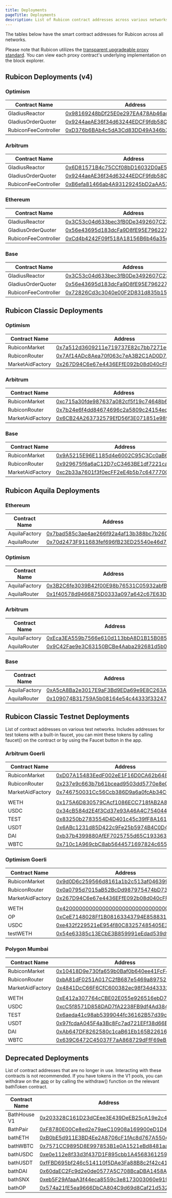 ```yaml
---
title: Deployments
pageTitle: Deployments
description: List of Rubicon contract addresses across various networks
---
```


The tables below have the smart contract addresses for Rubicon across all networks.

Please note that Rubicon utilizes the [transparent upgradeable proxy standard](https://docs.openzeppelin.com/upgrades-plugins/1.x/proxies). You can view each proxy contract's underlying implementation on the block explorer.

## Rubicon Deployments (v4)

### Optimism 

| Contract Name   | Address                                      |
| --------------- | -------------------------------------------- |
| GladiusReactor   | [0x98169248bDf25E0e297EA478Ab46ac24058Fac78](https://optimistic.etherscan.io/address/0x98169248bDf25E0e297EA478Ab46ac24058Fac78) |
| GladiusOrderQuoter   | [0x9244aeAE36f34d63244EDCF9fdb58C03cE4Ce12d](https://optimistic.etherscan.io/address/0x9244aeAE36f34d63244EDCF9fdb58C03cE4Ce12d) |
| RubiconFeeController | [0xD376b6BAb4c5dA3Cd83DD49A346b3D432385724E](https://optimistic.etherscan.io/address/0xD376b6BAb4c5dA3Cd83DD49A346b3D432385724E) |

### Arbitrum 

| Contract Name   | Address                                      |
| --------------- | -------------------------------------------- |
| GladiusReactor   | [0x6D81571B4c75CCf08bD16032D0aE54dbaff548b0](https://arbiscan.io/address/0x6D81571B4c75CCf08bD16032D0aE54dbaff548b0) |
| GladiusOrderQuoter   | [0x9244aeAE36f34d63244EDCF9fdb58C03cE4Ce12d](https://arbiscan.io/address/0x9244aeAE36f34d63244EDCF9fdb58C03cE4Ce12d) |
| RubiconFeeController | [0xB6efa81466ab4A93129245bD2aAA535280F7ADbB](https://arbiscan.io/address/0xB6efa81466ab4A93129245bD2aAA535280F7ADbB) |

### Ethereum 

| Contract Name   | Address                                      |
| --------------- | -------------------------------------------- |
| GladiusReactor   | [0x3C53c04d633bec3fB0De3492607C239BF92d07f9](https://etherscan.io/address/0x3C53c04d633bec3fB0De3492607C239BF92d07f9) |
| GladiusOrderQuoter   | [0x56e43695d183dcFa9D8fE95E796227A491627Fd9](https://etherscan.io/address/0x56e43695d183dcFa9D8fE95E796227A491627Fd9) |
| RubiconFeeController | [0xCd4b4242F09f518A18156B6b46a35c5B96A73d3e](https://etherscan.io/address/0xCd4b4242F09f518A18156B6b46a35c5B96A73d3e) |

### Base 

| Contract Name   | Address                                      |
| --------------- | -------------------------------------------- |
| GladiusReactor   | [0x3C53c04d633bec3fB0De3492607C239BF92d07f9](https://basescan.org/address/0x3C53c04d633bec3fB0De3492607C239BF92d07f9) |
| GladiusOrderQuoter   | [0x56e43695d183dcFa9D8fE95E796227A491627Fd9](https://basescan.org/address/0x56e43695d183dcFa9D8fE95E796227A491627Fd9) |
| RubiconFeeController | [0x72826Cd3c3040e00F2D831d835b1554Ec02ef58a](https://basescan.org/address/0x72826Cd3c3040e00F2D831d835b1554Ec02ef58a) |

## Rubicon Classic Deployments

### Optimism 

| Contract Name   | Address                                      |
| --------------- | -------------------------------------------- |
| RubiconMarket   | [0x7a512d3609211e719737E82c7bb7271eC05Da70d](https://optimistic.etherscan.io/address/0x7a512d3609211e719737E82c7bb7271eC05Da70d) |
| RubiconRouter   | [0x7Af14ADc8Aea70f063c7eA3B2C1AD0D7A59C4bFf](https://optimistic.etherscan.io/address/0x7Af14ADc8Aea70f063c7eA3B2C1AD0D7A59C4bFf) |
| MarketAidFactory| [0x267D94C6e67e4436EFfE092b08d040cFF36B2DA7](https://optimistic.etherscan.io/address/0x267D94C6e67e4436EFfE092b08d040cFF36B2DA7) |

### Arbitrum 

| Contract Name   | Address                                      |
| --------------- | -------------------------------------------- |
| RubiconMarket   | [0xc715a30fde987637a082cf5f19c74648b67f2db8](https://arbiscan.io/address/0xc715a30fde987637a082cf5f19c74648b67f2db8) |
| RubiconRouter   | [0x7b24e6f4dd84674696c2a5809c24154ec6ac7f03](https://arbiscan.io/address/0x7b24e6f4dd84674696c2a5809c24154ec6ac7f03) |
| MarketAidFactory| [0x6CB24A263732579EfD56f3E071851e989d78cE75](https://arbiscan.io/address/0x6cb24a263732579efd56f3e071851e989d78ce75) |

### Base

| Contract Name   | Address                                      |
| --------------- | -------------------------------------------- |
| RubiconMarket   | [0x9A5215E96E1185d4e6002C95C3Cc0aB6eEaD354F](https://basescan.org/address/0x9A5215E96E1185d4e6002C95C3Cc0aB6eEaD354F) |
| RubiconRouter   | [0x929675f6a6aC12D7cC3463BE1df7221ca35b8a00](https://basescan.org/address/0x929675f6a6aC12D7cC3463BE1df7221ca35b8a00) |
| MarketAidFactory| [0xc2b33a7601f3f0ecFF2eE4b5b7c647770069A836](https://basescan.org/address/0xc2b33a7601f3f0ecFF2eE4b5b7c647770069A836) |

## Rubicon Aquila Deployments

### Ethereum 

| Contract Name   | Address                                      |
| --------------- | -------------------------------------------- |
| AquilaFactory   | [0x7bad585c3ae4ae266f92a4af13b388bc7b26067c](https://etherscan.io/address/0x7bad585c3ae4ae266f92a4af13b388bc7b26067c) |
| AquilaRouter   | [0x70d2473F911683fef696fB23ED25540e46d70734](https://etherscan.io/address/0x70d2473f911683fef696fb23ed25540e46d70734) |

### Optimism 

| Contract Name   | Address                                      |
| --------------- | -------------------------------------------- |
| AquilaFactory   | [0x3B2C6fe3039B42f00E98b76531C05932abfB258e](https://optimistic.etherscan.io/address/0x3B2C6fe3039B42f00E98b76531C05932abfB258e) |
| AquilaRouter   | [0x1f40578d9466875D0333a097a642c67E63Defc61](https://optimistic.etherscan.io/address/0x1f40578d9466875D0333a097a642c67E63Defc61) |

### Arbitrum 

| Contract Name   | Address                                      |
| --------------- | -------------------------------------------- |
| AquilaFactory   | [0xEca3EA559b7566e610d113bbA8D1B15B085C9c68](https://arbiscan.io/address/0xEca3EA559b7566e610d113bbA8D1B15B085C9c68) |
| AquilaRouter   | [0x9C42Fae9e3C63150BCBe4Aaba292681d5b0b0720](https://arbiscan.io/address/0x9C42Fae9e3C63150BCBe4Aaba292681d5b0b0720) |

### Base 

| Contract Name   | Address                                      |
| --------------- | -------------------------------------------- |
| AquilaFactory   | [0xA5cA8Ba2e3017E9aF3Bd9EDa69e9E8C263Abf6cD](https://basescan.org/address/0xA5cA8Ba2e3017E9aF3Bd9EDa69e9E8C263Abf6cD) |
| AquilaRouter   | [0x109074B31759A5b08164e54c44333f33247e7Fd1](https://basescan.org/address/0x109074B31759A5b08164e54c44333f33247e7Fd1) |

## Rubicon Classic Testnet Deployments

List of contract addresses on various test networks. Includes addresses for test tokens with a built-in faucet, you can mint these tokens by calling faucet() on the contract or by using the Faucet button in the app.

### Arbitrum Goerli

| Contract Name   | Address                                                                        |
| --------------- | ------------------------------------------------------------------------------ |
| RubiconMarket   | [0xD07A15483EedF002eE1F16D0CA62b6488CF1fd0D](https://goerli.arbiscan.io/address/0xD07A15483EedF002eE1F16D0CA62b6488CF1fd0D) |
| RubiconRouter   | [0x237e9c663b7b61bcead9503dd5770e8e07465471](https://goerli.arbiscan.io/address/0x237e9c663b7b61bcead9503dd5770e8e07465471) |
| MarketAidFactory| [0x746750031Cc56Ccb386D9a6a0fcAb34C0A138BbD](https://goerli.arbiscan.io/address/0x746750031Cc56Ccb386D9a6a0fcAb34C0A138BbD) |
|                 |                                                                                |
| WETH            | [0x175A6D830579CAcf1086ECC718fAB2A86b12e0D3](https://goerli.arbiscan.io/address/0x175A6D830579CAcf1086ECC718fAB2A86b12e0D3) |
| USDC            | [0x34cB584d2E4f3Cd37e93A46A4C754044085439b4](https://goerli.arbiscan.io/address/0x34cB584d2E4f3Cd37e93A46A4C754044085439b4) |
| TEST            | [0x83250b2783554D4D401c45c39fF8A161dE44BC15](https://goerli.arbiscan.io/address/0x83250b2783554D4D401c45c39fF8A161dE44BC15) |
| USDT            | [0x6ABc1231d85D422c9Fe25b5974B4C0D4AB85d9b5](https://goerli.arbiscan.io/address/0x6ABc1231d85D422c9Fe25b5974B4C0D4AB85d9b5) |
| DAI             | [0xb37b4399880AfEF7025755d65C193363966b8b89](https://goerli.arbiscan.io/address/0xb37b4399880AfEF7025755d65C193363966b8b89) |
| WBTC            | [0x710c1A969cbC8ab5644571697824c655ffBDE926](https://goerli.arbiscan.io/address/0x710c1A969cbC8ab5644571697824c655ffBDE926) |

### Optimism Goerli

| Contract Name   | Address                                                                        |
| --------------- | ------------------------------------------------------------------------------ |
| RubiconMarket   | [0x9d0D6c259566d8161a1b2c513af0463992db38bc](https://goerli-optimism.etherscan.io/address/0x9d0D6c259566d8161a1b2c513af0463992db38bc) |
| RubiconRouter   | [0x0a0795d7015aB52BcDd987975474bD73062B5494](https://goerli-optimism.etherscan.io/address/0x0a0795d7015aB52BcDd987975474bD73062B5494) |
| MarketAidFactory| [0x267D94C6e67e4436EFfE092b08d040cFF36B2DA7](https://goerli-optimism.etherscan.io/address/0x2D77E00EfE8375903eaD1135BD1eb31cBcf1bA69) |
|                 |                                                                                |
| WETH            | [0x4200000000000000000000000000000000000006](https://goerli-optimism.etherscan.io/address/0x4200000000000000000000000000000000000006) |
| OP              | [0xCeE7148028Ff1B08163343794E85883174a61393](https://goerli-optimism.etherscan.io/address/0xCeE7148028Ff1B08163343794E85883174a61393) |
| USDC            | [0xe432f229521eE954f80C83257485405E3d848d17](https://goerli-optimism.etherscan.io/address/0xe432f229521eE954f80C83257485405E3d848d17) |
| testWETH        | [0x54e63385c13ECbE3B859991eEdad539d9fDa1167](https://goerli-optimism.etherscan.io/address/0x54e63385c13ECbE3B859991eEdad539d9fDa1167) |

### Polygon Mumbai

| Contract Name   | Address                                                                        |
| --------------- | ------------------------------------------------------------------------------ |
| RubiconMarket   | [0x10418D9e730fa659b0Baf0b640ee41FcF4EA2aaE](https://mumbai.polygonscan.com/address/0x10418D9e730fa659b0Baf0b640ee41FcF4EA2aaE) |
| RubiconRouter   | [0xbA81dF0251A017C2fB687e5469a897529442f008](https://mumbai.polygonscan.com/address/0xbA81dF0251A017C2fB687e5469a897529442f008) |
| MarketAidFactory| [0x4841DcC66F6CfC600382ec98f34d43332c535B9B](https://mumbai.polygonscan.com/address/0x4841DcC66F6CfC600382ec98f34d43332c535B9B) |
|                 |                                                                                |
| WETH            | [0xE412a307764cCBE02E055e926516ebD74230cfE0](https://mumbai.polygonscan.com/address/0xE412a307764cCBE02E055e926516ebD74230cfE0) |
| USDC            | [0xcC5f8571D858DAD7fA2238FB9df4Ad384493013C](https://mumbai.polygonscan.com/address/0xcC5f8571D858DAD7fA2238FB9df4Ad384493013C) |
| TEST            | [0x6aeda41c98ab5399044fc36162B57d39c13b658a](https://mumbai.polygonscan.com/address/0x6aeda41c98ab5399044fc36162B57d39c13b658a) |
| USDT            | [0x97fcdaA045F4a3Bc8Fc7ad721EFf38d66B234C7F](https://mumbai.polygonscan.com/address/0x97fcdaA045F4a3Bc8Fc7ad721EFf38d66B234C7F) |
| DAI             | [0xAb647DF8262580c1caB61Eb165B22616365d3C67](https://mumbai.polygonscan.com/address/0xAb647DF8262580c1caB61Eb165B22616365d3C67) |
| WBTC            | [0x639C6472C45037F7aA868729dFfF69eB3843f1A0](https://mumbai.polygonscan.com/address/0x639C6472C45037F7aA868729dFfF69eB3843f1A0) |

## Deprecated Deployments

List of contract addresses that are no longer in use. Interacting with these contracts is not recommended. If you have tokens in the V1 pools, you can withdraw on the [app](https://app.rubicon.finance/pools) or by calling the withdraw() function on the relevant bathToken contract.

| Contract Name   | Address                                      |
| --------------- | -------------------------------------------- |
| BathHouse V1    | [0x203328C161D23dCEee3E439DeEB25cA19e2c4984](https://optimistic.etherscan.io/address/0x203328C161D23dCEee3E439DeEB25cA19e2c4984) |
| BathPair        | [0xF8780E00Ce8ed2e79aeC10908a169900eD1D4AFe](https://optimistic.etherscan.io/address/0xF8780E00Ce8ed2e79aeC10908a169900eD1D4AFe) |
| bathETH         | [0xB0bE5d911E3BD4Ee2A8706cF1fAc8d767A550497](https://optimistic.etherscan.io/address/0xB0bE5d911E3BD4Ee2A8706cF1fAc8d767A550497) |
| bathWBTC        | [0x7571CC9895D8E997853B1e0A1521eBd8481aa186](https://optimistic.etherscan.io/address/0x7571CC9895D8E997853B1e0A1521eBd8481aa186) |
| bathUSDC        | [0xe0e112e8f33d3f437D1F895cbb1A456836125952](https://optimistic.etherscan.io/address/0xe0e112e8f33d3f437D1F895cbb1A456836125952) |
| bathUSDT        | [0xfFBD695bf246c514110f5DAe3Fa88B8c2f42c411](https://optimistic.etherscan.io/address/0xfFBD695bf246c514110f5DAe3Fa88B8c2f42c411) |
| bathDAI         | [0x60daEC2Fc9d2e0de0577A5C708BcaDBA1458A833](https://optimistic.etherscan.io/address/0x60daEC2Fc9d2e0de0577A5C708BcaDBA1458A833) |
| bathSNX         | [0xeb5F29AfaaA3f44eca8559c3e8173003060e919f](https://optimistic.etherscan.io/address/0xeb5F29AfaaA3f44eca8559c3e8173003060e919f) |
| bathOP          | [0x574a21fE5ea9666DbCA804C9d69d8Caf21d5322b](https://optimistic.etherscan.io/address/0x574a21fE5ea9666DbCA804C9d69d8Caf21d5322b) |
